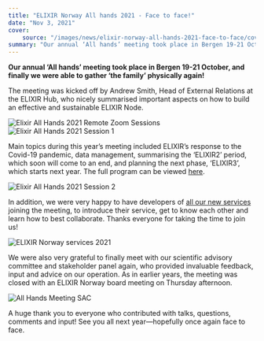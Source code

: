 ```yaml
---
title: "ELIXIR Norway All hands 2021 - Face to face!"
date: "Nov 3, 2021"
cover:
    source: "/images/news/elixir-norway-all-hands-2021-face-to-face/cover.png"
summary: "Our annual ‘All hands’ meeting took place in Bergen 19-21 October, and finally we were able to gather ‘the family’ physically again!"
---
```


**Our annual ‘All hands’ meeting took place in Bergen 19-21 October, and finally
we were able to gather ‘the family’ physically again!**

The meeting was kicked off by Andrew Smith, Head of External Relations
at the ELIXIR Hub, who nicely summarised important aspects on how
to build an effective and sustainable ELIXIR Node.

![Elixir All Hands 2021 Remote Zoom Sessions](/images/news/elixir-norway-all-hands-2021-face-to-face/zoom-session.png)
![Elixir All Hands 2021 Session 1](/images/news/elixir-norway-all-hands-2021-face-to-face/session-1.png)

Main topics during this year’s meeting included ELIXIR’s response
to the Covid-19 pandemic, data management, summarising the ‘ELIXIR2’
period, which soon will come to an end, and planning the next phase,
‘ELIXIR3’, which starts next year. The full program can
be viewed [here](https://docs.google.com/document/d/19e7qAYV0r1yKAgtFTyrcdysBKr1F35ZwUdALh1khcMI/edit).

![Elixir All Hands 2021 Session 2](/images/news/elixir-norway-all-hands-2021-face-to-face/session-2.png)

In addition, we were very happy to have developers of
[all our new services](news/50/63/New-Norwegian-bioinformatics-services-promoted-by-ELIXIR-Norway)
joining the meeting, to introduce their service, get to know each other
and learn how to best collaborate. Thanks everyone for taking
the time to join us!

![ELIXIR Norway services 2021](/images/news/elixir-norway-all-hands-2021-face-to-face/elixir-no-services.png)

We were also very grateful to finally meet with our scientific advisory committee
and stakeholder panel again, who provided invaluable feedback, input and advice
on our operation. As in earlier years, the meeting was closed with an
ELIXIR Norway board meeting on Thursday afternoon.

![All Hands Meeting SAC](/images/news/elixir-norway-all-hands-2021-face-to-face/all-hands-sac.png)

A huge thank you to everyone who contributed with talks, questions, comments
and input! See you all next year—hopefully once again face to face.
